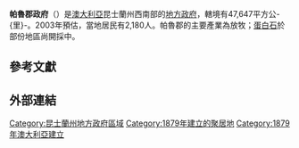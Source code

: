 {{Infobox Australian Place | type = lga
| name     = 帕魯郡
| state    = qld
| image    = Paroo LGA Qld.png
| imagesize= 180
| caption  = 帕魯郡於[[昆士蘭州|昆士蘭州]]轄境圖
| pop      = 1951
| pop_year = 2010
| pop_footnotes =<ref>{{cite web|url=http://www.abs.gov.au/ausstats/abs@.nsf/Products/3218.0~2009-10~Main+Features~Queensland?OpenDocument|title=Regional Population Growth, Australia, 2009–10|author=Australian Bureau of Statistics|date=31 March 2011|accessdate=11 June 2011|archive-date=2011-10-13|archive-url=https://web.archive.org/web/20111013122353/http://www.abs.gov.au/ausstats/abs@.nsf/Products/3218.0~2009-10~Main+Features~Queensland?OpenDocument|dead-url=no}}</ref>
| area     = 47647
| est      = 
| seat     = Cunnamulla
| mayor    = Ian Tonkin
| region   = 
| logo     = 
| url      = http://www.paroo.qld.gov.au/
| stategov = 
| fedgov   = 瑪拉諾亞
| near-nw  = [[奎爾皮郡|奎爾皮]]
| near-n   = [[木爾威郡|木爾威]]
| near-ne  = [[中央高地區|中央高地]]
| near-w   = [[布魯郡|布魯]]
| near-e   = [[巴隆郡|巴隆]]
| near-sw  = ''[[新南威爾斯州|新南威爾斯州]])''
| near-s   = ''[[新南威爾斯州|新南威爾斯州]])''
| near-se  = ''[[新南威爾斯州|新南威爾斯州]])''
}}
'''帕魯郡政府'''（{{lang-en|Shire of Paroo}}）是[[澳大利亞|澳大利亞]]昆士蘭州西南部的[[昆士蘭州地方政府區域|地方政府]]，轄境有47,647平方公-{里}-。2003年預估，當地居民有2,180人。帕魯郡的主要產業為放牧；[[蛋白石|蛋白石]]於部份地區尚開採中。

==參考文獻==
{{reflist}}

==外部連結==

{{Local Government Areas of Queensland}}

{{DEFAULTSORT:Paroo}}
[[Category:昆士蘭州地方政府區域|Category:昆士蘭州地方政府區域]]
[[Category:1879年建立的聚居地|Category:1879年建立的聚居地]]
[[Category:1879年澳大利亞建立|Category:1879年澳大利亞建立]]

{{Queensland-geo-stub}}